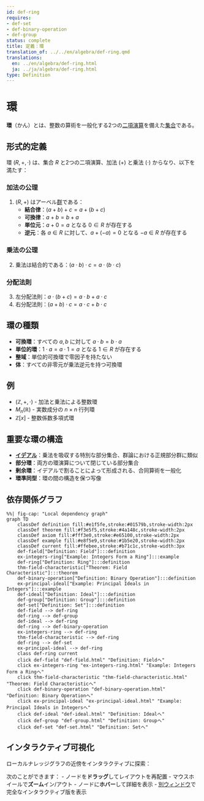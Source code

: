 ```yaml
---
id: def-ring
requires:
- def-set
- def-binary-operation
- def-group
status: complete
title: 定義：環
translation_of: ../../en/algebra/def-ring.qmd
translations:
  en: ../en/algebra/def-ring.html
  ja: ../ja/algebra/def-ring.html
type: Definition
---
```


# 環 {#def-ring}

**環**（かん）とは、整数の算術を一般化する2つの[二項演算](def-binary-operation.qmd)を備えた[集合](../logic-set-theory/def-set.qmd)である。

## 形式的定義

環 $(R, +, \cdot)$ は、集合 $R$ と2つの二項演算、加法 $(+)$ と乗法 $(\cdot)$ からなり、以下を満たす：

### 加法の公理
1. $(R, +)$ はアーベル[群](def-group.qmd)である：
   - **結合律**：$(a + b) + c = a + (b + c)$
   - **可換律**：$a + b = b + a$
   - **単位元**：$a + 0 = a$ となる $0 \in R$ が存在する
   - **逆元**：各 $a \in R$ に対して、$a + (-a) = 0$ となる $-a \in R$ が存在する

### 乗法の公理
2. 乗法は結合的である：$(a \cdot b) \cdot c = a \cdot (b \cdot c)$

### 分配法則
3. 左分配法則：$a \cdot (b + c) = a \cdot b + a \cdot c$
4. 右分配法則：$(a + b) \cdot c = a \cdot c + b \cdot c$

## 環の種類

- **可換環**：すべての $a, b$ に対して $a \cdot b = b \cdot a$
- **単位的環**：$1 \cdot a = a \cdot 1 = a$ となる $1 \in R$ が存在する
- **整域**：単位的可換環で零因子を持たない
- **体**：すべての非零元が乗法逆元を持つ可換環

## 例

- $(\mathbb{Z}, +, \cdot)$ - 加法と乗法による整数環
- $M_n(\mathbb{R})$ - 実数成分の $n \times n$ 行列環
- $\mathbb{Z}[x]$ - 整数係数多項式環

## 重要な環の構造

- **[イデアル](def-ideal.qmd)**：乗法を吸収する特別な部分集合、群論における正規部分群に類似
- **部分環**：両方の環演算について閉じている部分集合
- **剰余環**：イデアルで割ることによって形成される、合同算術を一般化
- **環準同型**：環の間の構造を保つ写像

## 依存関係グラフ

```mermaid
%%| fig-cap: "Local dependency graph"
graph TD
    classDef definition fill:#e1f5fe,stroke:#01579b,stroke-width:2px
    classDef theorem fill:#f3e5f5,stroke:#4a148c,stroke-width:2px
    classDef axiom fill:#fff3e0,stroke:#e65100,stroke-width:2px
    classDef example fill:#e8f5e9,stroke:#1b5e20,stroke-width:2px
    classDef current fill:#ffebee,stroke:#b71c1c,stroke-width:3px
    def-field["Definition: Field"]:::definition
    ex-integers-ring["Example: Integers Form a Ring"]:::example
    def-ring["Definition: Ring"]:::definition
    thm-field-characteristic["Theorem: Field Characteristic"]:::theorem
    def-binary-operation["Definition: Binary Operation"]:::definition
    ex-principal-ideal["Example: Principal Ideals in Integers"]:::example
    def-ideal["Definition: Ideal"]:::definition
    def-group["Definition: Group"]:::definition
    def-set["Definition: Set"]:::definition
    def-field --> def-ring
    def-ring --> def-group
    def-ideal --> def-ring
    def-ring --> def-binary-operation
    ex-integers-ring --> def-ring
    thm-field-characteristic --> def-ring
    def-ring --> def-set
    ex-principal-ideal --> def-ring
    class def-ring current
    click def-field "def-field.html" "Definition: Fieldへ"
    click ex-integers-ring "ex-integers-ring.html" "Example: Integers Form a Ringへ"
    click thm-field-characteristic "thm-field-characteristic.html" "Theorem: Field Characteristicへ"
    click def-binary-operation "def-binary-operation.html" "Definition: Binary Operationへ"
    click ex-principal-ideal "ex-principal-ideal.html" "Example: Principal Ideals in Integersへ"
    click def-ideal "def-ideal.html" "Definition: Idealへ"
    click def-group "def-group.html" "Definition: Groupへ"
    click def-set "def-set.html" "Definition: Setへ"
```

## インタラクティブ可視化

ローカルナレッジグラフの近傍をインタラクティブに探索：

::: {.graph-viz data-id="def-ring" data-width="700" data-height="500"}
:::

次のことができます：
- ノードを**ドラッグ**してレイアウトを再配置
- マウスホイールで**ズーム**イン/アウト
- ノードに**ホバー**して詳細を表示
- [別ウィンドウ](../../output/interactive/def-ring.html){target="_blank"}で完全なインタラクティブ版を表示
